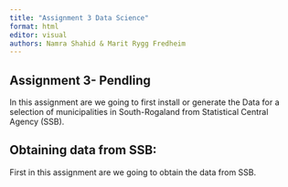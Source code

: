 ```yaml
---
title: "Assignment 3 Data Science"
format: html
editor: visual
authors: Namra Shahid & Marit Rygg Fredheim
---
```


## Assignment 3- Pendling

In this assignment are we going to first install or generate the Data for a selection of municipalities in South-Rogaland from Statistical Central Agency (SSB).

## Obtaining data from SSB:

First in this assignment are we going to obtain the data from SSB.
